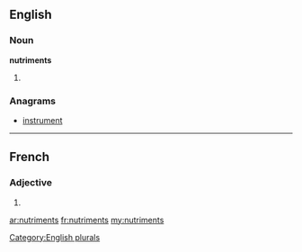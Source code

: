 ==English==

===Noun===
'''nutriments'''

# {{plural of|[[nutriment]]}}

===Anagrams===
* [[instrument#English|instrument]]

[[Category:English plurals]]

----

==French==

===Adjective===
{{fr-adj-form|m|p}}

# {{form of|masculine plural|nutriment|lang=fr}}

[[ar:nutriments]]
[[fr:nutriments]]
[[my:nutriments]]